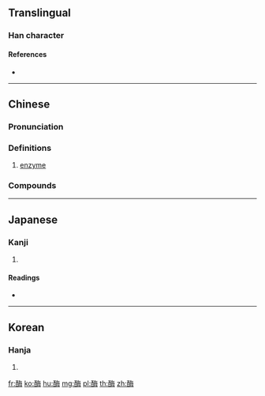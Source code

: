 {{character info/new}}
==Translingual==

===Han character===
{{Han char|rn=164|rad=酉|as=07|sn=14|four=|canj=MWOWY}}

====References====
* {{Han ref|kx=1283.130|dkj=39869|dj=1783.090|hdz=63584.010|uh=9176|ud=37238}}

----

==Chinese==
{{zh-forms}}
{{zh-wp}}

===Pronunciation===
{{zh-pron
|m=méi
|c=mui4
|h=pfs=
|md=
|mn=
|w=
|mc=
|oc=y
|cat=n
}}

===Definitions===
{{zh-hanzi}}

# {{lb|zh|biochemistry}} [[enzyme]]
#: {{zh-syn|酵素}}
{{attention|zh|missing classical definition?}}

===Compounds===
{{zh-der|消化酶|細胞溶解酶|胃蛋白酶|胰澱粉酶|胰脂酶|胰蛋白酶|轉化酶|酒化酶|酒精去氫酶|酯酶}}

----

==Japanese==

===Kanji===
{{ja-kanji|grade=|rs=酉07}}

# {{defn|lang=ja|sort=酉07}}

====Readings====
* {{ja-readings|on=[[ばい]] (bai), [[め]] (me)|kun=[[さけのもと]] (sakenomoto), [[さかだね]] (sakadane)|nanori=}}

----

==Korean==

===Hanja===
{{ko-hanja|hangeul=매|eumhun=|rv=mae|mr=mae|y=may}}

# {{defn|lang=ko|sort=酉07}}

[[fr:酶]]
[[ko:酶]]
[[hu:酶]]
[[mg:酶]]
[[pl:酶]]
[[th:酶]]
[[zh:酶]]